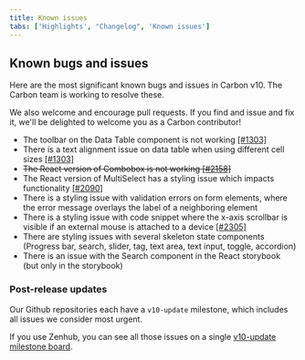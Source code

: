```yaml
---
title: Known issues
tabs: ['Highlights', "Changelog", 'Known issues']
---
```


## Known bugs and issues

Here are the most significant known bugs and issues in Carbon v10. The Carbon team is working to resolve these.

We also welcome and encourage pull requests. If you find and issue and fix it, we'll be delighted to welcome you as a Carbon contributor!

- The toolbar on the Data Table component is not working [[#1303]](https://github.com/IBM/carbon-components/issues/1303)
- There is a text alignment issue on data table when using different cell sizes [[#1303]](https://github.com/IBM/carbon-components/issues/1303)
- ~~The React version of Combobox is not working [[#2158]](https://github.com/IBM/carbon-components-react/pull/2158)~~
- The React version of MultiSelect has a styling issue which impacts functionality [[#2090]](https://github.com/IBM/carbon-components-react/pull/2090)
- There is a styling issue with validation errors on form elements, where the error message overlays the label of a neighboring element
- There is a styling issue with code snippet where the x-axis scrollbar is visible if an external mouse is attached to a device [[#2305]](https://github.com/IBM/carbon-components/issues/2305)
- There are styling issues with several skeleton state components (Progress bar, search, slider, tag, text area, text input, toggle, accordion)
- There is an issue with the Search component in the React storybook (but only in the storybook)

### Post-release updates

Our Github repositories each have a `v10-update` milestone, which includes all issues we consider most urgent.

If you use Zenhub, you can see all those issues on a single [v10-update milestone board](https://github.com/carbon-design-system/carbon-website/milestone/6).
